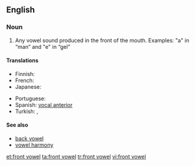 {{wikipedia}}
==English==

===Noun===
{{en-noun|head=[[front]] [[vowel]]}}

# {{context|phonetics}} Any vowel sound produced in the front of the mouth. Examples: "a" in “man” and "e" in “gel”

====Translations====
{{trans-top|Any vowel sound produced in the front of the mouth}}
* Finnish: {{t+|fi|etuvokaali}}
* French: {{t+|fr|voyelle antérieure|f}}
* Japanese: {{t-|ja|前舌母音|tr=maejitaboin|sc=Jpan}}
{{trans-mid}}
* Portuguese: {{t-|pt|vogal anterior|f}}
* Spanish: [[vocal anterior]] {{m}}
* Turkish: {{t+|tr|ince ünlü}},  {{t-|tr|ince sesli}}
{{trans-bottom}}

====See also====
* [[back vowel]]
* [[vowel harmony]]

[[et:front vowel]]
[[ta:front vowel]]
[[tr:front vowel]]
[[vi:front vowel]]